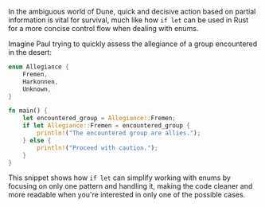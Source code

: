 In the ambiguous world of Dune, quick and decisive action based on partial information is vital for survival, much like how `if let` can be used in Rust for a more concise control flow when dealing with enums.

Imagine Paul trying to quickly assess the allegiance of a group encountered in the desert:

```rust
enum Allegiance {
    Fremen,
    Harkonnen,
    Unknown,
}

fn main() {
    let encountered_group = Allegiance::Fremen;
    if let Allegiance::Fremen = encountered_group {
        println!("The encountered group are allies.");
    } else {
        println!("Proceed with caution.");
    }
}
```

This snippet shows how `if let` can simplify working with enums by focusing on only one pattern and handling it, making the code cleaner and more readable when you're interested in only one of the possible cases.